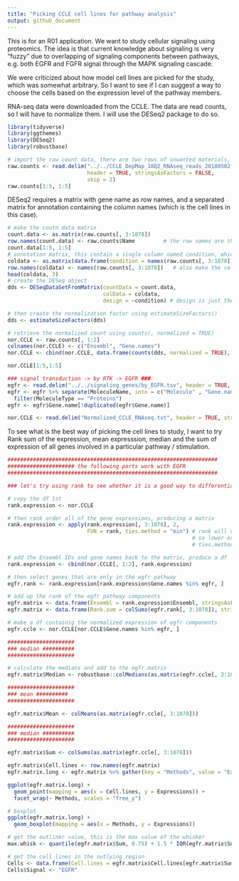 ```yaml
---
title: "Picking CCLE cell lines for pathway analysis"
output: github_document
---
```


This is for an R01 application. We want to study cellular signaling using proteomics. The idea is that current knowledge about signaling is very “fuzzy” due to overlapping of signaling components between pathways, e.g. both EGFR and FGFR signal through the MAPK signaling cascade.  

We were criticized about how model cell lines are picked for the study, which was somewhat arbitrary. So I want to see if I can suggest a way to choose the cells based on the expression level of the pathway members. 

RNA-seq data were downloaded from the CCLE. The data are read counts, so I will have to normalize them. I will use the DESeq2 package to do so.

```r
library(tidyverse)
library(ggthemes)
library(DESeq2)
library(robustbase)
```

```r
# import the raw count data, there are two rows of unwanted materials, so I will have to skip it
raw.counts <- read.delim("../../CCLE_DepMap_18Q2_RNAseq_reads_20180502.gct",
                         header = TRUE, stringsAsFactors = FALSE,
                         skip = 2)
raw.counts[1:5, 1:5]
```

DESeq2 requires a matrix with gene name as row names, and a separated matrix for annotation containing the column names (which is the cell lines in this case).
```r
# make the coutn data matrix
count.data <- as.matrix(raw.counts[, 3:1078])
row.names(count.data) <- raw.counts$Name         # the row names are the Ensembl IDs
count.data[1:5, 1:5]
# annotation matrix, this contain a single column named condition, which is the name of the cell lines
coldata <- as.matrix(data.frame(condition = names(raw.counts[, 3:1078]))) 
row.names(coldata) <- names(raw.counts[, 3:1078])   # also make the cell lines as the col.names
head(coldata, 3)
# create the DESeq object
dds <- DESeqDataSetFromMatrix(countData = count.data,
                              colData = coldata,
                              design = ~condition) # design is just the condition in this case

# then create the normalization factor using estimateSizeFactors()
dds <- estimateSizeFactors(dds)

# retrieve the normalized count using counts(, normalized = TRUE)
nor.CCLE <- raw.counts[, 1:2]
colnames(nor.CCLE) <- c("Ensembl", "Gene.names")
nor.CCLE <- cbind(nor.CCLE, data.frame(counts(dds, normalized = TRUE), stringsAsFactors = FALSE), row.names = NULL)

nor.CCLE[1:5,1:5]
```

```r
### signal transduction -> by RTK -> EGFR ###
egfr <- read.delim("../../signaling_genes/by_EGFR.tsv", header = TRUE, stringsAsFactors = FALSE)
egfr <- egfr %>% separate(MoleculeName, into = c("Molecule" , "Gene.name"), sep = " ") %>%
  filter(MoleculeType == "Proteins")
egfr <- egfr$Gene.name[!duplicated(egfr$Gene.name)]

```

```r
nor.CCLE <- read.delim("Normalized_CCLE_RNAseq.txt", header = TRUE, stringsAsFactors = FALSE)
```

To see what is the best way of picking the cell lines to study, I want to try Rank sum of the expression, mean expresssion, median and the sum of expression of all genes involved in a particular pathway / stimulation. 
```r

##################################################################
##################### the following parts work with EGFR 
##################################################################

### let's try using rank to see whether it is a good way to differentiate the cell lines ###

# copy the df 1st
rank.expression <- nor.CCLE

# then rank order all of the gene expressions, producing a matrix
rank.expression <- apply(rank.expression[, 3:1078], 2, 
                         FUN = rank, ties.method = "min") # rank will order ascendingly, 
                                                          # so lower expression get a smaller rank number
                                                          # ties.method = "min" put the ties to a smaller number

# add the Ensembl IDs and gene names back to the matrix, produce a df
rank.expression <- cbind(nor.CCLE[, 1:2], rank.expression)

# then select genes that are only in the egfr pathway
egfr.rank <- rank.expression[rank.expression$Gene.names %in% egfr, ]

# add up the rank of the egfr pathway components 
egfr.matrix <- data.frame(Ensembl = rank.expression$Ensembl, stringsAsFactors = FALSE)
egfr.matrix <- data.frame(Rank.sum = colSums(egfr.rank[, 3:1078]), stringsAsFactors = FALSE)

```


```r

# make a df containig the normalized expression of egfr components
egfr.ccle <- nor.CCLE[nor.CCLE$Gene.names %in% egfr, ]

#####################
### median ##########
#####################

# calculate the medians and add to the egfr.matrix
egfr.matrix$Median <- robustbase::colMedians(as.matrix(egfr.ccle[, 3:1078]))

#####################
### mean ##########
#####################

egfr.matrix$Mean <- colMeans(as.matrix(egfr.ccle[, 3:1078]))

#####################
### median ##########
#####################

egfr.matrix$Sum <- colSums(as.matrix(egfr.ccle[, 3:1078]))

```

```r

egfr.matrix$Cell.lines <- row.names(egfr.matrix)
egfr.matrix.long <- egfr.matrix %>% gather(key = "Methods", value = "Expressions", 1:4)

ggplot(egfr.matrix.long) +
  geom_point(mapping = aes(x = Cell.lines, y = Expressions)) +
  facet_wrap(~ Methods, scales = "free_y")

# boxplot
ggplot(egfr.matrix.long) +
  geom_boxplot(mapping = aes(x = Methods, y = Expressions))

# get the outliner value, this is the max value of the whisker
max.whisk <- quantile(egfr.matrix$Sum, 0.75) + 1.5 * IQR(egfr.matrix$Sum)

# get the cell lines in the outlying region
Cells <- data.frame(Cell.lines = egfr.matrix$Cell.lines[egfr.matrix$Sum >= max.whisk])
Cells$Signal <- "EGFR"
```

